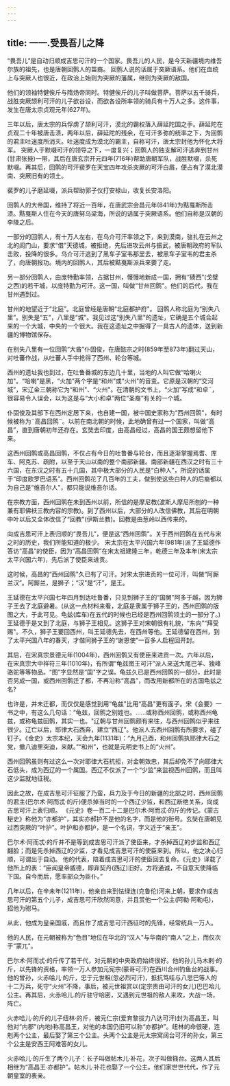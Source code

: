 ```yaml
---
---
---
```

title: 一一.受畏吾儿之降
---



“畏吾儿”是自动归顺成吉思可汗的一个国家。畏吾儿的人民，是今天新疆境内维吾尔族的祖先，也是唐朝回鹘人的苗裔。 回鹘人说的话属于突厥语系。他们在血统上与突厥人也很近，在政治上始则为突厥的藩属，继则为突厥的敌国。

他们的领袖特健俟斤与隋炀帝同时。特健俟斤的儿子叫做菩萨。菩萨以五千骑兵，战胜突厥颉利可汗的儿子欲谷设，而欲各设所率领的骑兵有十万人之多。这件事，发生在唐太宗贞观元年(627年)。

三年以后，唐太宗的兵俘虏了颉利可汗，漠北的霸权落入薛延陀国之手。薛延陀在贞观二十年被唐击溃，两年以后，薛延陀的残余，在可汗多弥的统率之下，为回鹘的君主吐迷度所消灭。吐迷度成为漠北的霸主，自称可汗，唐太宗封他为怀化大将军。 突厥人于默啜可汗的领导之下，一度复兴；回鹘人的独支解可汗逃奔到甘州(甘肃张掖)一带，其后在唐玄宗开元四年(716年)帮助唐朝军队，战胜默啜，杀死默啜。再其后，回鹘的可汗裴罗在天宝四年攻杀突厥的可汗白眉，便占有了漠北漠南、突厥旧有的领土。

裴罗的儿子磨延啜，派兵帮助郭子仪打安禄山，收复长安洛阳。

回鹘人的大帝国，维持了将近一百年，在唐武宗会昌元年(841年)为黠戛斯所击溃。黠戛斯人住在今天的唐努乌梁海，所说的话属于突厥语系。他们自称是汉朝的李陵之后。

一部分的回鹘人，有十万人左右，在乌介可汗率领之下，来到漠南，驻扎在云州之北的闾门山，要求“借"天德城，被拒绝，先后进攻云州与振武，被唐朝政府的军队击败，投降的很多。乌介可汗逃到了黑车子室韦那里去，被黑车子室韦的君主杀了，向唐朝报功。境内的回鹘人，其后被黠戛斯派兵来要了走。

另一部分回鹘人，由庞特勤率领，占据甘州，慢慢地新成一国，拥有“碛西”(戈壁之西)的若干城，以庞特勤为可汗。这一国，叫做“甘州回鹘"。他们的后代，我在甘州遇到过。

甘州的地望近于“北庭”。北庭曾经是唐朝“北庭都护府"。 回鹘人称北庭为“别失八里”。别失是“五"，八里是“城”。我见过这“别失八里"的遗址，它确是五个城合起来的一个大城，中央的一个很大。我在这遗址之中掘得了一具古人的遗体，送到新疆的博物馆保存。

在别失八里有一位回鹘“大酋”仆固俊，在唐懿宗之时(859年至873年)翻过天山，对吐蕃作战，从吐蕃人手中抢得了西州、轮台等城。

西州的遗址我也到过，在吐鲁番城的东边几十里，当地的人叫它做“哈喇火加"。“哈喇”是黑，“火加”两个字是“和州”或“火州"的音变。它原是汉朝的“交河城”，宋辽金三朝称它为“和州"、“火州"。在清朝的文书上，“火加”写成“和卓¨，很容易令人误会，以为这是与“大小和卓”两位“圣裔”有关的一个城。

仆固俊及其部下在西州定居下来，也自建一国，被中国史家称为“西州回鹘"，有时候被称为¨高昌回鹘¨。以前在南北朝的时候，此地确曾有过一个国家，叫做“高昌”，直到唐朝初年还存在。玄奘去印度，由高昌经过，高昌的国王颇想留他下来。

这西州回鹘或高昌回鹘，不仅占有今日的吐鲁番与轮台，而且逐渐掌握焉耆、库车、阿克苏、疏附，以至于天山以南的整个南部新疆。南部新疆在西汉之时有三十六国，在东汉之时有五十几国，其中极大部分的人民是“白种人"，所说的话属于“印度欧罗巴语系”。西州回鹘花了几百年的工夫，做到使这些白种人的后裔都以为自己是“维吾尔人"，都只能说维吾尔话。

在宗教方面，西州回鹘在未到西州以前，所信的是摩尼教(波斯人摩尼所刨的一种兼有耶佛袄三教内容的宗教)。到了西州以后，大部分的人改信佛教，其后在明朝中叶以后又全体改信了“回教"(伊斯兰教)。回教是由葱岭以西传来的。

向成吉思可汗上表归顺的“畏吾儿”，便是这“西州回鹘”。关于西州回鹘在五代与宋之时的历史，我们所能知道的极少。 宋太宗在太平兴国六年(981年)派了王延德作答访“高昌”的使臣，因为“高昌回鹘”在宋太祖建隆三年，乾德三年及本年(宋太宗太平兴国六年)，先后派了使臣来进贡。

这时候，高昌的“西州回鹘"久已有了可汗。对宋太宗进贡的一位可汗，叫做“阿厮兰汉”。阿厮兰，是狮子；“汉"是“汗”，是王。

王延德在太平兴国七年四月到达吐鲁番，只见到狮子王的“国舅"阿多于越，因为狮子王去了北庭避暑。(从这一点材料来看，北庭是隶属于狮子王的，西州回鹘的版图之大，于此可见。龟兹(库车)在五代的时候也已经是西州回鹘领土的一部分了。)王延德于是又到了北庭，与狮子王相见。这狮子王对宋朝很有礼貌，“东向”“拜受赐"。不久，狮子王要回西州，叫王延德先去，在西州等他。王延德留在西州，到了太平兴国八年的春天，才偕同狮子王的“谢恩使”一百多人启程回开封。

其后，在宋真宗景德元年(1004年)，西州回鹘又有使臣来进贡一次。六年以后，在宋真宗大中祥符三年(1010年)，有所谓“龟兹图王可汗”派人来送大尾巴羊、独峰骆驼等等物品。“图”字显然是“国"字之误。龟兹久已是西州回鹘的一部分，此时是否另成一国，或西州回鹘迁了都，不再沿称“高昌”，而改用新都所在的古国龟兹之名?

也许是，并未迁都，而仅仅是感觉到用“龟兹"比用“高昌"更有面子。宋《会要》一书之中，有这么几句话：“龟兹，回鹘之别姓也。……或称西州回鹘，或称西州龟兹，或称龟兹回鹘，其实一也。"辽朝与甘州回鹘颇有来往，与西州回鹘似乎来往很少。辽亡以后，耶律大石西奔，建立“西辽”。他派人去西州回鹘有所要求，碰了钉子。《金史》太宗本纪，天会九年(1131年)：“九月己酉，和州回鹘执耶律大石之党，撤八迪里突迪，来献。”“和州”，也就是元明史书上的“火州”。

西州回鹘虽则有过这么一次对耶律大石抗拒，对金朝效忠，其后却免不了向耶律大石低头，成为西辽的一个属国。西辽不仅派了一个“少监”来监视西州回鹘，而且叫这少监就地征税。

因此之故，在成吉思可汗征服了乃蛮，兵力及于今日的新疆的北部之时，西州回鹘的君主(巴尔术·阿而忒·的斤)便杀掉当时的一个西辽少监，和西辽断绝关系，向成吉思可汗上表归顺。 《元史》卷一百二十二是巴尔术·阿而忒·的斤的传记。《蒙古秘史》称他为“亦都护”，其实亦郝护不是他的名字，而是他的衔号。玄奘在唐朝见过西突厥的“叶护”。叶护和亦都护，是一个名词，字义近于“亲王”。

巴尔术·阿而忒·的斤并不是等到成吉思可汗派了使臣来，才杀掉西辽的步监和西辽翻脸；而是先杀掉西辽的少监，才看见成吉思可汗的使臣来到。所以，他之决心归顺，可谓出于自动。 他的代表，陪着成吉思可汗的使臣回去复命。《元史》译载了他所上的表：“臣闻皇帝威德，即弃契丹(西辽)旧好。方将通诚，不自意天使降临下国。自今而后，愿率部众为臣仆。”

几年以后，在辛未年(1211年)，他亲自来到怯绿连(克鲁伦)河来上朝，要求作成吉思可汗的第五个儿子，成吉思可汗欣然同意，并且赏他一个公主(阿勒·阿勒屯)，招他为驸马。

从此，他成为皇亲国戚，而且作了成吉思可汗西征时的先锋，经常统兵一万人。

他的人民，在元朝被称为“色目”地位在华北的“汉人"与华南的“南人”之上，而仅次于“蒙兀"。

巴尔术·阿而忒·的斤传了若干代，对元朝的中央政府始终很好。他的孙儿马木剌·的斤，以先锋的资格，率领一万人参加元宪宗(蒙哥可汗)在西川合州钓鱼台的战事。他的曾孙，火赤哈儿·的斤，忠于元世租(忽必烈可汗)，抵抗笃哇与八思巴等人的十二万兵，死守“火州”不降，事后，被元世祖赏以(定宗贵由可汗的女儿)巴巴哈儿公主。再其后，火赤哈儿.的斤驻守哈密，又遇到元世祖的敌人来攻，大战一场，阵亡。

火赤哈儿·的斤的儿子纽林·的斤，被元仁宗(爱育黎拔力八达可汗)封为高昌王，叫他对“内郡"(内地)称高昌王，对他的本国仍旧可以称“亦都护”。纽林的命很硬，连剋两个公主，最后娶了第三个公主。头两个公主是元太宗窝阔台可汗的孙女，第三个公主是安西王阿难答的女儿。

火赤哈儿·的斤生了两个儿子：长子叫做帖木儿·补花，次子叫做篯台。这两人其后相继为“高昌王·亦都护”。帖木儿·补花也娶了一个公主。他们家世世代代，作了元朝皇室的表亲。